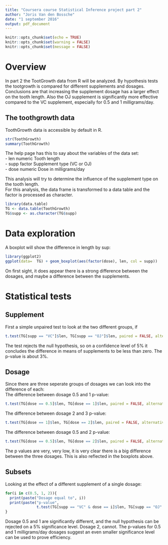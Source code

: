 ```yaml
---
title: "Coursera course Statistical Inference project part 2"
author: "Joris Van den Bossche"
date: "1 september 2016"
output: pdf_document
---
```


```r
knitr::opts_chunk$set(echo = TRUE)
knitr::opts_chunk$set(warning = FALSE)
knitr::opts_chunk$set(message = FALSE)
```
# Overview
In part 2 the TootGrowth data from R will be analyzed. By hypothesis tests the tootgrowth is compared for different supplements and dosages.  
Conclusions are that increasing the supplement dosage has a larger effect on the tooth length. Also the OJ supplement is significantly more effective compared to the VC supplement, especially for 0.5 and 1 milligrams/day.

## The toothgrowth data
ToothGrowth data is accessible by default in R.
```r
str(ToothGrowth)
summary(ToothGrowth)
```
The help page has this to say about the variables of the data set:  
- len 	numeric 	Tooth length  
- supp 	factor 	Supplement type (VC or OJ)  
- dose 	numeric 	Dose in milligrams/day  
  
This analysis will try to determine the influence of the supplement type on the tooth length.  
For this analysis, the data frame is transformed to a data table and the factor is processed as character.
```r
library(data.table)
TG <- data.table(ToothGrowth)
TG$supp <- as.character(TG$supp)
```

# Data exploration
A boxplot will show the difference in length by sup:
```r
library(ggplot2)
ggplot(data=  TG) + geom_boxplot(aes(factor(dose), len, col = supp))
```
On first sight, it does appear there is a strong difference between the dosages, and maybe a difference between the supplements. 

# Statistical tests

## Supplement
First a simple unpaired test to look at the two different groups, if 
```r
t.test(TG[supp == "VC"]$len, TG[supp == "OJ"]$len, paired = FALSE, alternative = "less")
```
The test rejects the null hypothesis, so on a confidence level of 5% it concludes the difference in means of supplements to be less than zero. The p-value is about 3%.  

## Dosage
Since there are three seperate groups of dosages we can look into the difference of each:  
The difference between dosage 0.5 and 1 p-value:
```r
t.test(TG[dose == 0.5]$len, TG[dose == 1]$len, paired = FALSE, alternative = "less")$p.value
```
The difference between dosage 2 and 3 p-value:
```r
t.test(TG[dose == 1]$len, TG[dose == 2]$len, paired = FALSE, alternative = "less")$p.value
```
The difference between dosage 0.5 and 2 p-value:
```r
t.test(TG[dose == 0.5]$len, TG[dose == 2]$len, paired = FALSE, alternative = "less")$p.value
```
The p values are very, very low, it is very clear there is a big difference between the three dosages. This is also reflected in the boxplots above. 

## Subsets
Looking at the effect of a different supplement of a single dosage:
```r
for(i in c(0.5, 1, 2)){
  print(paste("Dosage equal to", i))
  print(paste("p-value", 
              t.test(TG[supp == "VC" & dose == i]$len, TG[supp == "OJ" & dose == i]$len, paired = FALSE, alternative = "less")$p.value))
}
```
Dosage 0.5 and 1 are significantly different, and the null hypothesis can be rejected on a 5% significance level. Dosage 2, cannot. The p-values for 0.5 and 1 milligrams/day dosages suggest an even smaller significance level can be used to prove efficiency.